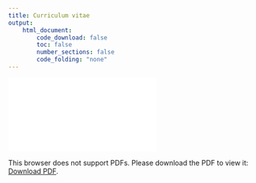 ```yaml
---
title: Curriculum vitae
output:
    html_document:
        code_download: false
        toc: false
        number_sections: false
        code_folding: "none"
---
```


<object data="CV_doc/egeulgen_CV.pdf" type="application/pdf" width="800px" height="1125px">
    <embed src="CV_doc/egeulgen_CV.pdf">
        <p>This browser does not support PDFs. Please download the PDF to view it: <a href="CV_doc/egeulgen_CV.pdf">Download PDF</a>.</p>
    </embed>
</object>
